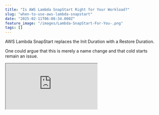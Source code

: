 ```yaml
---
title: "Is AWS Lambda SnapStart Right for Your Workload?"
slug: "when-to-use-aws-lambda-snapstart"
date: "2025-02-11T06:08:34.000Z"
feature_image: "/images/Lambda-SnapStart-For-You-.png"
tags: []
---
```


AWS Lambda SnapStart replaces the Init Duration with a Restore Duration.

One could argue that this is merely a name change and that cold starts remain an issue.

<iframe src="https://www.youtube.com/embed/lce7O0Gd5z4?feature=oembed" />

In this post, let's explore whether this is true, under what circumstances, and when you should consider Lambda SnapStart for your AWS Functions.

Thanks to AWS for sponsoring this article in my [AWS Lambda Series.](__GHOST_URL__/blog/tag/lambda/)

What is AWS Lambda SnapStart?
-----------------------------

If you are entirely new to AWS Lambda SnapStart, I highly recommend checking out the blog post below to get you up to speed.

[

Getting Started with AWS Lambda SnapStart: A Beginner’s Guide

AWS Lambda SnapStart is a performance optimization that speeds up startup times for Lambda Functions, typically with no changes to your function code. Let’s learn how to enable it on your existing functions, how it works under the hood and make sure your Lambda Functions are SnapStart ready.

![](/images/logo-512x512-18.png)Rahul NathRahul Pulikkot Nath

![](/images/Lambda-SnapStart.png)

](__GHOST_URL__/blog/aws-lambda-snapstart/)

_AWS_ [_Lambda SnapStart_](https://docs.aws.amazon.com/lambda/latest/dg/snapstart.html) _is a performance optimization that speeds up startup times for Lambda Functions, typically with no changes to your function code._

ℹ️

__Lambda takes a Firecracker microVM snapshot of the initialized execution environment's memory and disk state, encrypts the snapshot, and intelligently caches it to optimize retrieval latency.__

AWS Lambda creates the VM snapshot and sets up everything when you publish a Lambda version with SnapStart enabled.

When the published Lambda version with SnapStart enabled is invoked, the logs no longer have the initialization phase, so they do not show the Init Duration.

![](/images/image-9.png)

AWS CloudWatch logs for a SnapStart enabled Lambda Function showing Restore Duration.

However, it does show a 'Restore Duration' now, which we will explore shortly.

> **Restore Duration** is the time Lambda requires to resume an execution environment from a cached snapshot. It includes:

Restore Duration vs Init Duration - AWS Lambda SnapStart
--------------------------------------------------------

One could argue that the Restore Duration replaces the Init Duration with AWS Lambda SnapStart.

_This is true._

If the cold start times/init duration are already in the range of milliseconds, the Restore Duration could be equal to or even greater than the Init Duration, meaning SnapStart's benefits may not be as noticeable.

In such cases, the overhead introduced by restoring the execution state might not justify using SnapStart.

💡

__SnapStart is ideal for functions with Init Duration in seconds. For millisecond cold starts, it may add overhead instead of improving performance.__

However, when the Init Duration is in seconds, the benefit of using SnapStart becomes more apparent.

In these cases, the Restore Duration offers a significantly faster startup time because it skips much of the initialization process by resuming from a pre-warmed, serialized state.

This drastically reduces cold start latency, especially for workloads highly sensitive to startup times.

### Comparing Init vs Restore Duration for different workloads

The impact of SnapStart varies depending on the function’s Init Duration.

Let's compare two workloads—one with an Init Duration in milliseconds and another in seconds—to see how SnapStart affects startup performance in each case.

Below are the CloudWatch LogInsights logs showing the Restore Duration and Init Duration for the function we built in the [Getting Started with AWS Lambda SnapStart](__GHOST_URL__/blog/aws-lambda-snapstart/).

Before enabling SnapStart, the function has an average Init duration of ~550ms.

After enabling SnapStart, the Restore Duration averages around the same and sometimes even more.

![](/images/image-12.png)

CloudWatch Insight logs showing Init Duration and Restore Duration

Enabling SnapStart in these scenarios where the Init duration is already in the milliseconds does not yield much gain to us.

⚠️

__Enabling SnapStart on a Function when the Init Duration is already in milliseconds does not benefit us. In fact, it might hurt us more.__

I modified the same function to introduce a further delay in the constructor to simulate a more significant Init Duration.

It now has a 5-second delay, which could be the case for some of your production workloads, especially if you are [hosting a full ASP.NET API](__GHOST_URL__/blog/asp-net-core-on-aws-lambda/) or similar workloads.

    public Function()
    {
        _configuration = ReadConfigFromS3();
    
        SnapshotRestore.RegisterAfterRestore(() =>
        {
            _constructorId = Guid.NewGuid();
            return ValueTask.CompletedTask;
        });
    
        Task.Delay(TimeSpan.FromSeconds(5)).Wait();
    }

⚠️

__Don't block on async calls using__ _`_Wait_`_ __as shown above - This is done purely for demonstration purposes.__

In this case, before enabling SnapStart, the Init Duration shows 5550ms in the logs below.

![](/images/image-13.png)

However, with Lambda SnapStart enabled, the Restore Duration averages ~350m,s, significantly lower than the Init Duration.

Enabling SnapStart is beneficial in scenarios like this, where the Init Duration is significant (in seconds).

How Lambda SnapStart Improves Scalability
-----------------------------------------

By improving startup times, SnapStart helps reduce the number of execution environments (and thus cold starts) required as your function scales.

_For example_, imagine your function handles 10 requests over 3 seconds, and without SnapStart, it has a 6-second cold start. This would require Lambda to create 10 concurrent execution environments, resulting in 10 cold starts.

With SnapStart, if the cold start is reduced to 1 second, Lambda would only need to create four concurrent execution environments capable of handling four requests in the first second.

These same four environments would then be reused to handle the remaining requests over the next two seconds, reducing the overall cold start impact and improving scalability.

The complete source code and the Powershell scripts are available [here](https://github.com/rahulpnath/youtube-samples/tree/main/lambda-snap-start).